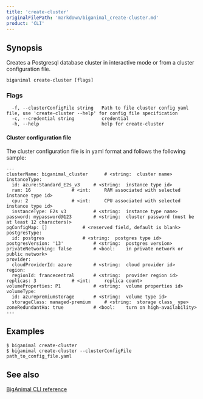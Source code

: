 ```yaml
---
title: 'create-cluster'
originalFilePath: 'markdown/biganimal_create-cluster.md'
product: 'CLI'
---
```


## Synopsis

Creates a Postgresql database cluster in interactive mode or from a cluster configuration file.


```
biganimal create-cluster [flags]
```


### Flags

```
  -f, --clusterConfigFile string   Path to file cluster config yaml file, use 'create-cluster --help' for config file specification
  -c, --credential string          credential
  -h, --help                       help for create-cluster
```
#### Cluster configuration file

The cluster configuration file is in yaml format and follows the following sample:

```
---
clusterName: biganimal_cluster		# <string:	cluster name>
instanceType:
  id: azure:Standard_E2s_v3		# <string:	instance type id>
  ram: 16				# <int:		RAM associated with selected instance type id>
  cpu: 2				# <int:		CPU associated with selected instance type id>
  instanceType: E2s v3			# <string:	instance type name>
password: mypassword@123		# <string:	cluster password (must be at least 12 characters)>
pgConfigMap: []				# <reserved field, default is blank>
postgresType:
  id: postgres				# <string:	postgres type id>
postgresVersion: '13'			# <string:	postgres version>
privateNetworking: false		# <bool:	in private network or public network>
provider:
  cloudProviderId: azure		# <string:	cloud provider id>
region:
  regionId: francecentral		# <string:	provider region id>
replicas: 3				# <int:		replica count>
volumeProperties: P1			# <string:	volume properties id>
volumeType:
  id: azurepremiumstorage		# <string:	volume type id>
  storageClass: managed-premium		# <string:	storage class_ ype>
zoneRedundantHa: true			# <bool:	turn on high-availability>
---
```
## Examples

```
$ biganimal create-cluster
$ biganimal create-cluster --clusterConfigFile path_to_config_file.yaml
```

## See also

 [BigAnimal CLI reference](../cli_reference)

